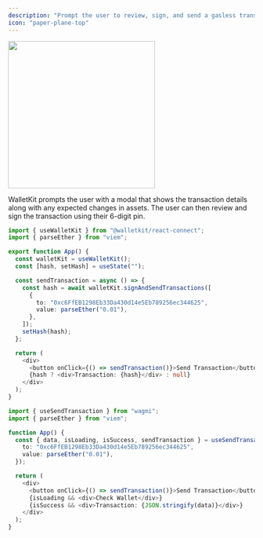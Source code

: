 ```yaml
---
description: "Prompt the user to review, sign, and send a gasless transaction with their wallet"
icon: "paper-plane-top"
---
```


<Frame>
  <img width="300" noZoom src="/images/connect_send_transaction.png" />
</Frame>

WalletKit prompts the user with a modal that shows the transaction details along
with any expected changes in assets. The user can then review and sign the transaction using their 6-digit pin.

<CodeGroup>

```typescript React
import { useWalletKit } from "@walletkit/react-connect";
import { parseEther } from "viem";

export function App() {
  const walletKit = useWalletKit();
  const [hash, setHash] = useState("");

  const sendTransaction = async () => {
    const hash = await walletKit.signAndSendTransactions([
      {
        to: "0xc6FfEB1298Eb33Da430d14e5Eb789256ec344625",
        value: parseEther("0.01"),
      },
    ]);
    setHash(hash);
  };

  return (
    <div>
      <button onClick={() => sendTransaction()}>Send Transaction</button>
      {hash ? <div>Transaction: {hash}</div> : null}
    </div>
  );
}
```

```typescript wagmi
import { useSendTransaction } from "wagmi";
import { parseEther } from "viem";

function App() {
  const { data, isLoading, isSuccess, sendTransaction } = useSendTransaction({
    to: "0xc6FfEB1298Eb33Da430d14e5Eb789256ec344625",
    value: parseEther("0.01"),
  });

  return (
    <div>
      <button onClick={() => sendTransaction()}>Send Transaction</button>
      {isLoading && <div>Check Wallet</div>}
      {isSuccess && <div>Transaction: {JSON.stringify(data)}</div>}
    </div>
  );
}
```

</CodeGroup>

